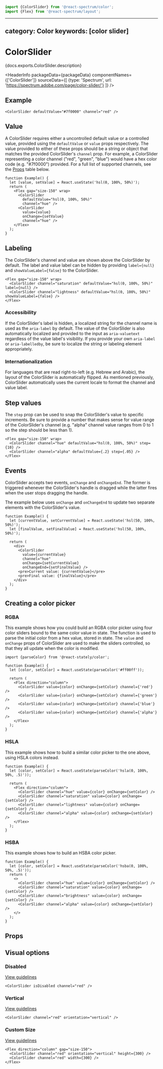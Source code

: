 <!-- Copyright 2020 Adobe. All rights reserved.
This file is licensed to you under the Apache License, Version 2.0 (the "License");
you may not use this file except in compliance with the License. You may obtain a copy
of the License at http://www.apache.org/licenses/LICENSE-2.0
Unless required by applicable law or agreed to in writing, software distributed under
the License is distributed on an "AS IS" BASIS, WITHOUT WARRANTIES OR REPRESENTATIONS
OF ANY KIND, either express or implied. See the License for the specific language
governing permissions and limitations under the License. -->



```jsx import
import {ColorSlider} from '@react-spectrum/color';
import {Flex} from '@react-spectrum/layout';
```

---
category: Color
keywords: [color slider]
---

# ColorSlider

<p>{docs.exports.ColorSlider.description}</p>

<HeaderInfo
  packageData={packageData}
  componentNames={['ColorSlider']}
  sourceData={[
    {type: 'Spectrum', url: 'https://spectrum.adobe.com/page/color-slider/'}
  ]} />

## Example

```tsx example
<ColorSlider defaultValue="#7f0000" channel="red" />
```

## Value

A ColorSlider requires either a uncontrolled default value or a controlled value, provided using the `defaultValue` or `value` props respectively.
The value provided to either of these props should be a string or <TypeLink links={colorTypes.links} type={colorTypes.exports.Color} />  object that matches the provided ColorSlider's `channel` prop. For example, a
ColorSlider representing a color channel ("red", "green", "blue") would have a hex color code (e.g. "#7f0000") provided. For a full list of supported channels,
see the [Props](#props) table below.

```tsx example
function Example() {
  let [value, setValue] = React.useState('hsl(0, 100%, 50%)');
  return (
    <Flex gap="size-150" wrap>
      <ColorSlider
        defaultValue="hsl(0, 100%, 50%)"
        channel="hue" />
      <ColorSlider
        value={value}
        onChange={setValue}
        channel="hue" />
    </Flex>
  );
}
```

## Labeling

The ColorSlider's channel and value are shown above the ColorSlider by default. The label and value label can be hidden by providing
`label={null}` and `showValueLabel={false}` to the ColorSlider.

```tsx example
<Flex gap="size-150" wrap>
  <ColorSlider channel="saturation" defaultValue="hsl(0, 100%, 50%)" label={null} />
  <ColorSlider channel="lightness" defaultValue="hsl(0, 100%, 50%)" showValueLabel={false} />
</Flex>
```

### Accessibility

If the ColorSlider's label is hidden, a localized string for the channel name is used as the `aria-label` by default. The value of the ColorSlider
is also automatically localized and provided to the input as `aria-valuetext` regardless of the value label's visibility. If you provide your own `aria-label`
or `aria-labelledby`, be sure to localize the string or labeling element appropriately.

### Internationalization

For languages that are read right-to-left (e.g. Hebrew and Arabic), the layout of the ColorSlider is automatically flipped. As mentioned previously,
ColorSlider automatically uses the current locale to format the channel and value label.

## Step values

The `step` prop can be used to snap the ColorSlider's value to specific increments. Be sure to provide a number that makes sense for value range of the ColorSlider's channel
(e.g. "alpha" channel value ranges from 0 to 1 so the step should be less than 1).

```tsx example
<Flex gap="size-150" wrap>
  <ColorSlider channel="hue" defaultValue="hsl(0, 100%, 50%)" step={10} />
  <ColorSlider channel="alpha" defaultValue={.2} step={.05} />
</Flex>
```

## Events

ColorSlider accepts two events, `onChange` and `onChangeEnd`. The former is triggered whenever the ColorSlider's handle is dragged while the
latter fires when the user stops dragging the handle.

The example below uses `onChange` and `onChangeEnd` to update two separate elements with the ColorSlider's value.

```tsx example
function Example() {
  let [currentValue, setCurrentValue] = React.useState('hsl(50, 100%, 50%)');
  let [finalValue, setFinalValue] = React.useState('hsl(50, 100%, 50%)');

  return (
    <div>
      <ColorSlider
        value={currentValue}
        channel="hue"
        onChange={setCurrentValue}
        onChangeEnd={setFinalValue} />
      <pre>Current value: {currentValue}</pre>
      <pre>Final value: {finalValue}</pre>
    </div>
  );
}
```

## Creating a color picker

### RGBA

This example shows how you could build an RGBA color picker using four color sliders bound to the same
color value in state. The <TypeLink links={statelyDocs.links} type={statelyDocs.exports.parseColor} />
function is used to parse the initial color from a hex value, stored in state. The `value` and `onChange` props
of ColorSlider are used to make the sliders controlled, so that they all update when the color is modified.

```tsx example
import {parseColor} from '@react-stately/color';

function Example() {
  let [color, setColor] = React.useState(parseColor('#ff00ff'));

  return (
    <Flex direction="column">
      <ColorSlider value={color} onChange={setColor} channel={'red'} />
      <ColorSlider value={color} onChange={setColor} channel={'green'} />
      <ColorSlider value={color} onChange={setColor} channel={'blue'} />
      <ColorSlider value={color} onChange={setColor} channel={'alpha'} />
    </Flex>
  );
}
```

### HSLA

This example shows how to build a similar color picker to the one above, using HSLA colors instead.

```tsx example
function Example() {
  let [color, setColor] = React.useState(parseColor('hsla(0, 100%, 50%, .5)'));

  return (
    <Flex direction="column">
      <ColorSlider channel="hue" value={color} onChange={setColor} />
      <ColorSlider channel="saturation" value={color} onChange={setColor} />
      <ColorSlider channel="lightness" value={color} onChange={setColor} />
      <ColorSlider channel="alpha" value={color} onChange={setColor} />
    </Flex>
  );
}
```

### HSBA

This example shows how to build an HSBA color picker.

```tsx example
function Example() {
  let [color, setColor] = React.useState(parseColor('hsba(0, 100%, 50%, .5)'));
  return (
    <>
      <ColorSlider channel="hue" value={color} onChange={setColor} />
      <ColorSlider channel="saturation" value={color} onChange={setColor} />
      <ColorSlider channel="brightness" value={color} onChange={setColor} />
      <ColorSlider channel="alpha" value={color} onChange={setColor} />
    </>
  );
}
```

## Props

<PropTable component={docs.exports.ColorSlider} links={docs.links} />

## Visual options

### Disabled
[View guidelines](https://spectrum.adobe.com/page/color-slider/#Disabled)

```tsx example
<ColorSlider isDisabled channel="red" />
```

### Vertical
[View guidelines](https://spectrum.adobe.com/page/color-slider/#Orientation)

```tsx example
<ColorSlider channel="red" orientation="vertical" />
```

### Custom Size
[View guidelines](https://spectrum.adobe.com/page/color-slider/#Length)

```tsx example
<Flex direction="column" gap="size-150">
  <ColorSlider channel="red" orientation="vertical" height={300} />
  <ColorSlider channel="red" width={300} />
</Flex>
```
